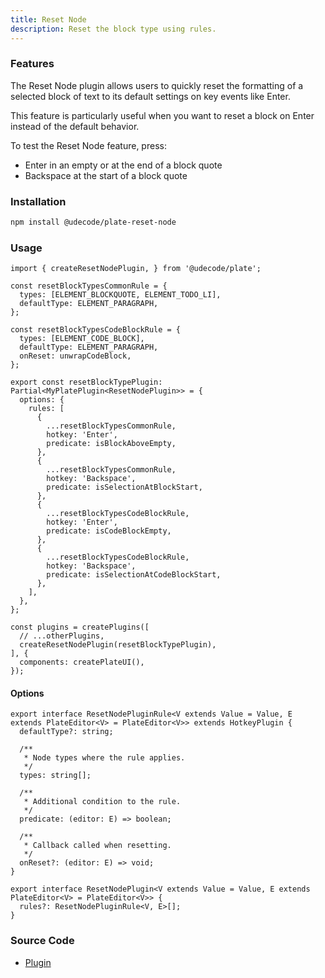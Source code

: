 ```yaml
---
title: Reset Node
description: Reset the block type using rules.
---
```


<ComponentExample src="/src/components/examples/PlaygroundDemo.tsx">
  <PlaygroundDemo id="resetnode" />
</ComponentExample>

### Features

The Reset Node plugin allows users to quickly reset the formatting of a selected block of text to its default settings on key events like Enter.

This feature is particularly useful when you want to reset a block on Enter instead of the default behavior.

To test the Reset Node feature, press:

- Enter in an empty or at the end of a block quote
- Backspace at the start of a block quote

### Installation

```bash
npm install @udecode/plate-reset-node
```

### Usage

```tsx
import { createResetNodePlugin, } from '@udecode/plate';

const resetBlockTypesCommonRule = {
  types: [ELEMENT_BLOCKQUOTE, ELEMENT_TODO_LI],
  defaultType: ELEMENT_PARAGRAPH,
};

const resetBlockTypesCodeBlockRule = {
  types: [ELEMENT_CODE_BLOCK],
  defaultType: ELEMENT_PARAGRAPH,
  onReset: unwrapCodeBlock,
};

export const resetBlockTypePlugin: Partial<MyPlatePlugin<ResetNodePlugin>> = {
  options: {
    rules: [
      {
        ...resetBlockTypesCommonRule,
        hotkey: 'Enter',
        predicate: isBlockAboveEmpty,
      },
      {
        ...resetBlockTypesCommonRule,
        hotkey: 'Backspace',
        predicate: isSelectionAtBlockStart,
      },
      {
        ...resetBlockTypesCodeBlockRule,
        hotkey: 'Enter',
        predicate: isCodeBlockEmpty,
      },
      {
        ...resetBlockTypesCodeBlockRule,
        hotkey: 'Backspace',
        predicate: isSelectionAtCodeBlockStart,
      },
    ],
  },
};

const plugins = createPlugins([
  // ...otherPlugins,
  createResetNodePlugin(resetBlockTypePlugin),
], {
  components: createPlateUI(),
});
```

#### Options

```tsx
export interface ResetNodePluginRule<V extends Value = Value, E extends PlateEditor<V> = PlateEditor<V>> extends HotkeyPlugin {
  defaultType?: string;

  /**
   * Node types where the rule applies.
   */
  types: string[];

  /**
   * Additional condition to the rule.
   */
  predicate: (editor: E) => boolean;

  /**
   * Callback called when resetting.
   */
  onReset?: (editor: E) => void;
}

export interface ResetNodePlugin<V extends Value = Value, E extends PlateEditor<V> = PlateEditor<V>> {
  rules?: ResetNodePluginRule<V, E>[];
}
```

### Source Code

- [Plugin](https://github.com/udecode/plate/blob/main/packages/editor/reset-node/src/createResetNodePlugin.ts)